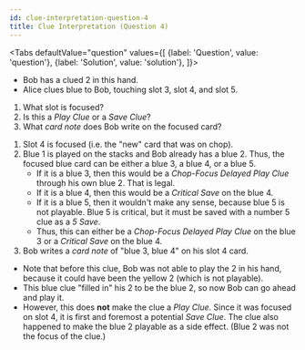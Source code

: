 ```yaml
---
id: clue-interpretation-question-4
title: Clue Interpretation (Question 4)
---
```



<BeginnersGuideProgress id="clue-interpretation-question-4" />

<Tabs
  defaultValue="question"
  values={[
    {label: 'Question', value: 'question'},
    {label: 'Solution', value: 'solution'},
  ]}>
<TabItem value="question">

- Bob has a clued 2 in this hand.
- Alice clues blue to Bob, touching slot 3, slot 4, and slot 5.

1. What slot is focused?
1. Is this a _Play Clue_ or a _Save Clue_?
1. What _card note_ does Bob write on the focused card?

</TabItem>
<TabItem value="solution">

1. Slot 4 is focused (i.e. the "new" card that was on chop).
1. Blue 1 is played on the stacks and Bob already has a blue 2. Thus, the focused blue card can be either a blue 3, a blue 4, or a blue 5.
   - If it is a blue 3, then this would be a _Chop-Focus Delayed Play Clue_ through his own blue 2. That is legal.
   - If it is a blue 4, then this would be a _Critical Save_ on the blue 4.
   - If it is a blue 5, then it wouldn't make any sense, because blue 5 is not playable. Blue 5 is critical, but it must be saved with a number 5 clue as a _5 Save_.
   - Thus, this can either be a _Chop-Focus Delayed Play Clue_ on the blue 3 or a _Critical Save_ on the blue 4.
1. Bob writes a _card note_ of "blue 3, blue 4" on his slot 4 card.

- Note that before this clue, Bob was not able to play the 2 in his hand, because it could have been the yellow 2 (which is not playable).
- This blue clue "filled in" his 2 to be the blue 2, so now Bob can go ahead and play it.
- However, this does **not** make the clue a _Play Clue_. Since it was focused on slot 4, it is first and foremost a potential _Save Clue_. The clue also happened to make the blue 2 playable as a side effect. (Blue 2 was not the focus of the clue.)

</TabItem>
</Tabs>

<ClueInterpretationQuestion4 />
